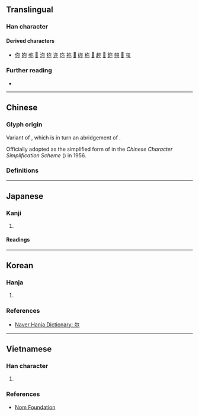 {{also|爾|尓}}
{{character info}}
==Translingual==

===Han character===
{{Han char|rn=42|rad=小|as=02|sn=5|four=|canj=NF|ids=⿱⺈小}}

====Derived characters====
* [[你]] [[妳]] [[弥]] [[𢘝]] [[沵]] [[狝]] [[迩]] [[珎]] [[祢]] [[𥅘]] [[䂧]] [[称]] [[𥙧]] [[趂]] [[𨤧]] [[鉨]] [[覙]] [[𡮠]] [[玺]]

===Further reading===
* {{Han ref|kx=0297.011|dkj=07479|dj=0591.030|hdz=10562.030|uh=5C14|ud=23572}}

----

==Chinese==

===Glyph origin===
Variant of {{zh-l|*尒}}, which is in turn an abridgement of {{zh-l|*爾}}.

Officially adopted as the simplified form of {{zh-l|*爾}} in the ''Chinese Character Simplification Scheme'' ({{w2|zh|pref=《|s:漢字簡化方案|漢字簡化方案|suf=》}}) in 1956.

===Definitions===
{{zh-see|爾|sv}}

----

==Japanese==

===Kanji===
{{ja-kanji|grade=|rs=小02}}

# {{alt form|ja|爾}}

====Readings====
{{ja-readings
|goon=に
|kanon=じ
|kun=なんじ<なんぢ,そ-れ,そ-の<!--,しか-り-->
}}

----

==Korean==

===Hanja===
{{ko-hanja|너|이}}

# {{rfdef|ko|sort=小02}}

===References===
* [https://hanja.dict.naver.com/hanja?q=尔 Naver Hanja Dictionary: 尔]

----

==Vietnamese==

===Han character===
{{vi-readings|hanviet=nhĩ,nễ|nom=ne,nhĩ,nhẽ,nẻ,nể|rs=小02}}

# {{rfdef|vi|sort=小02}}

===References===
* [http://nomfoundation.org/common/nom_details.php?codepoint=5C14 Nom Foundation]